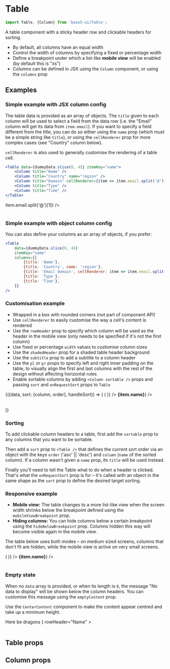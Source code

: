 

<Meta title="Components/Table" component={Table} />

# Table

```jsx
import Table, {Column} from 'base5-ui/Table';
```

A table component with a sticky header row and clickable headers for sorting.

-   By default, all columns have an equal width
-   Control the width of columns by specifying a fixed or percentage width
-   Define a breakpoint under which a list-like **mobile view** will be enabled (by default this is "xs")
-   Columns can be defined in JSX using the `Column` component, or using the `columns` prop

## Examples

### Simple example with JSX column config

The table data is provided as an array of objects. The `title` given to each column will be used to select a field from the data row (i.e. the "Email" column will get its data from `item.email`). If you want to specify a field different from the title, you can do so either using the `name` prop (which must be a simple string like `title`), or using the `cellRenderer` prop for more complex cases (see "Country" column below).

`cellRenderer` is also used to generally customise the rendering of a table cell.

```jsx
<Table data={dummyData.slice(0, 4)} itemKey="name">
	<Column title="Name" />
	<Column title="Country" name="region" />
	<Column title="Domain" cellRenderer={item => item.email.split('@')[1]} />
	<Column title="Type" />
	<Column title="Time" />
</Table>
```

<Canvas>
	<Story name="Simple example">
		<Table data={dummyData.slice(0, 4)} itemKey="name">
			<Column title="Name" />
			<Column title="Country" name="region" />
			<Column
				title="Email domain"
				cellRenderer={item => item.email.split('@')[1]}
			/>
			<Column title="Type" />
			<Column title="Time" />
		</Table>
	</Story>
</Canvas>

### Simple example with object column config

You can also define your columns as an array of objects, if you prefer:

```jsx
<Table
	data={dummyData.slice(0, 4)}
	itemKey="name"
	columns={[
		{title: 'Name'},
		{title: 'Country', name: 'region'},
		{title: 'Email domain', cellRenderer: item => item.email.split('@')[1]},
		{title: 'Type'},
		{title: 'Time'},
	]}
/>
```

### Customisation example

-   Wrapped in a box with rounded corners (not part of component API)
-   Use `cellRenderer` to easily customise the way a cell's content is rendered
-   Use the `rowHeader` prop to specify which column will be used as the header in the mobile view (only needs to be specified if it's not the first column)
-   Use fixed or percentage `width` values to customise column sizes
-   Use the `shadedHeader` prop for a shaded table header background
-   Use the `subtitle` prop to add a subtitle to a column header
-   Use the `pl` or `pr` props to specify left and right inner padding on the table, to visually align the first and last columns with the rest of the design without affecting horizontal rules
-   Enable sortable columns by adding `<Column sortable />` props and passing `sort` and `onRequestSort` props to `Table`

<Canvas>
	<Story name="Customisation example">
		<Box border="thin" borderRadius="large">
			<DemoTableState data={dummyData.slice(4, 8)}>
				{({data, sort: {column, order}, handleSort}) => (
					<Table
						shadedHeader
						data={data}
						itemKey="name"
						rowHeader="Name"
						sort={{
							column,
							order,
						}}
						onRequestSort={handleSort}
						pl="xl"
						pr={20}
					>
						<Column
							title="Role"
							width={75}
							cellRenderer={item => (
								<Icon
									name={
										item.role === 'manager'
											? 'star'
											: 'user'
									}
									aria-label={
										item.role === 'manager'
											? 'Manager'
											: 'User'
									}
								/>
							)}
						/>
						<Column
							sortable
							title="Name"
							width="40%"
							cellRenderer={item => <strong>{item.name}</strong>}
						/>
						<Column
							sortable
							title="Type"
							subtitle="Random characters"
						/>
						<Column sortable title="Time" defaultOrder="desc" />
					</Table>
				)}
			</DemoTableState>
		</Box>
	</Story>
</Canvas>

### Sorting

To add clickable column headers to a table, first add the `sortable` prop to any columns that you want to be sortable.

Then add a `sort` prop to `<Table />` that defines the current sort order via an object with the keys `order` ('asc' || 'desc') and `column` (`name` of the sorted column). If a column wasn't given a `name` prop, its `title` will be used instead.

Finally you'll need to tell the Table what to do when a header is clicked. That's what the `onRequestSort` prop is for – it's called with an object in the same shape as the `sort` prop to define the desired target sorting.

### Responsive example

-   **Mobile view:** The table changes to a more list-like view when the screen width shrinks below the breakpoint defined using the `mobileViewBreakpoint` prop.
-   **Hiding columns:** You can hide columns below a certain breakpoint using the `hideBelowBreakpoint` prop. Columns hidden this way will become visible again in the mobile view.

The table below uses both modes – on medium sized screens, columns that don't fit are hidden, while the mobile view is active on very small screens.

<Canvas>
	<Story name="Responsive example">
		<Table
			mobileViewBreakpoint="xxs"
			data={dummyData.slice(8, 12)}
			itemKey="name"
			rowHeader="Name"
		>
			<Column
				title="Role"
				width={60}
				cellRenderer={item => (
					<Icon name={item.role === 'manager' ? 'star' : 'user'} />
				)}
			/>
			<Column
				title="Name"
				width="40%"
				cellRenderer={item => <strong>{item.name}</strong>}
			/>
			<Column title="Region" hideBelowBreakpoint="m" />
			<Column title="Type" />
			<Column title="Time" />
		</Table>
	</Story>
</Canvas>

### Empty state

When no `data` array is provided, or when its length is `0`, the message "No data to display" will be shown below the column headers. You can customise this message using the `emptyContent` prop.

Use the `CenterContent` component to make the content appear centred and take up a minimum height.

<Canvas>
	<Story name="Empty state">
		<Table
			emptyContent={
				<CenterContent height={180}>Here be dragons</CenterContent>
			}
			rowHeader="Name"
		>
			<Column title="Role" width={60} />
			<Column title="Name" width="40%" />
			<Column title="Region" hideBelowBreakpoint="m" />
			<Column title="Type" hideBelowBreakpoint="xs" />
			<Column title="Time" />
		</Table>
	</Story>
</Canvas>

## Table props

<ArgsTable of={Table} />

## Column props

<ArgsTable of={Column} />

